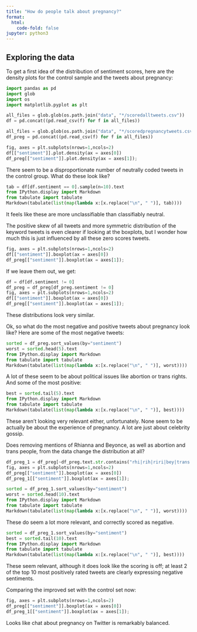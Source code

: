 ```yaml
---
title: "How do people talk about pregnancy?"
format:
  html:
    code-fold: false
jupyter: python3
---
```


## Exploring the data

To get a first idea of the distribution of sentiment scores, here are the density plots for
the control sample and the tweets about pregnancy:

```python
import pandas as pd
import glob
import os
import matplotlib.pyplot as plt

all_files = glob.glob(os.path.join("data", "*/scoredalltweets.csv"))
df = pd.concat((pd.read_csv(f) for f in all_files))

all_files = glob.glob(os.path.join("data", "*/scoredpregnancytweets.csv"))
df_preg = pd.concat((pd.read_csv(f) for f in all_files))
```

```python
fig, axes = plt.subplots(nrows=1,ncols=2)
df[["sentiment"]].plot.density(ax = axes[0])
df_preg[["sentiment"]].plot.density(ax = axes[1]);
```

There seem to be a disproportionate number of neutrally coded tweets in the control group.
What do these look like?

```python
tab = df[df.sentiment == 0].sample(n=10).text
from IPython.display import Markdown
from tabulate import tabulate
Markdown(tabulate(list(map(lambda x:[x.replace("\n", " ")], tab))))
```

It feels like these are more unclassifiable than classifiably neutral.

The positive skew of all tweets and more symmetric distribution of the keyword tweets is even clearer if looking at the
boxplots, but I wonder how much this is just influenced by all these zero scores tweets.

```python
fig, axes = plt.subplots(nrows=1,ncols=2)
df[["sentiment"]].boxplot(ax = axes[0])
df_preg[["sentiment"]].boxplot(ax = axes[1]);
```

If we leave them out, we get:

```python
df = df[df.sentiment != 0]
df_preg = df_preg[df_preg.sentiment != 0]
fig, axes = plt.subplots(nrows=1,ncols=2)
df[["sentiment"]].boxplot(ax = axes[0])
df_preg[["sentiment"]].boxplot(ax = axes[1]);
```

These distributions look very similar.

Ok, so what do the most negative and positive tweets about pregnancy look like?
Here are some of the most negative tweets:

```python
sorted = df_preg.sort_values(by="sentiment")
worst = sorted.head(5).text
from IPython.display import Markdown
from tabulate import tabulate
Markdown(tabulate(list(map(lambda x:[x.replace("\n", " ")], worst))))
```

A lot of these seem to be about political issues like abortion or trans rights.
And some of the most positive:

```python
best = sorted.tail(5).text
from IPython.display import Markdown
from tabulate import tabulate
Markdown(tabulate(list(map(lambda x:[x.replace("\n", " ")], best))))
```

These aren't looking very relevant either, unfortunately. None seem to be actually be
about the experience of pregnancy. A lot are just about celebrity gossip.

Does removing mentions of Rhianna and Beyonce, as well as abortion and trans people,
 from the data change the distribution at all?

```python
df_preg_1 = df_preg[~df_preg.text.str.contains("rhi|rih|riri|bey|trans|abort", case=False, regex=True)]
fig, axes = plt.subplots(nrows=1,ncols=2)
df_preg[["sentiment"]].boxplot(ax = axes[0])
df_preg_1[["sentiment"]].boxplot(ax = axes[1]);
```

```python
sorted = df_preg_1.sort_values(by="sentiment")
worst = sorted.head(10).text
from IPython.display import Markdown
from tabulate import tabulate
Markdown(tabulate(list(map(lambda x:[x.replace("\n", " ")], worst))))
```

These do seem a lot more relevant, and correctly scored as negative.

```python
sorted = df_preg_1.sort_values(by="sentiment")
best = sorted.tail(10).text
from IPython.display import Markdown
from tabulate import tabulate
Markdown(tabulate(list(map(lambda x:[x.replace("\n", " ")], best))))
```

These seem relevant, although it does look like the scoring is off; at least 2 of the top 10 most positively
rated tweets are clearly expressing negative sentiments.

Comparing the improved set with the control set now:

```python
fig, axes = plt.subplots(nrows=1,ncols=2)
df_preg[["sentiment"]].boxplot(ax = axes[0])
df_preg_1[["sentiment"]].boxplot(ax = axes[1]);
```

Looks like chat about pregnancy on Twitter is remarkably balanced.
